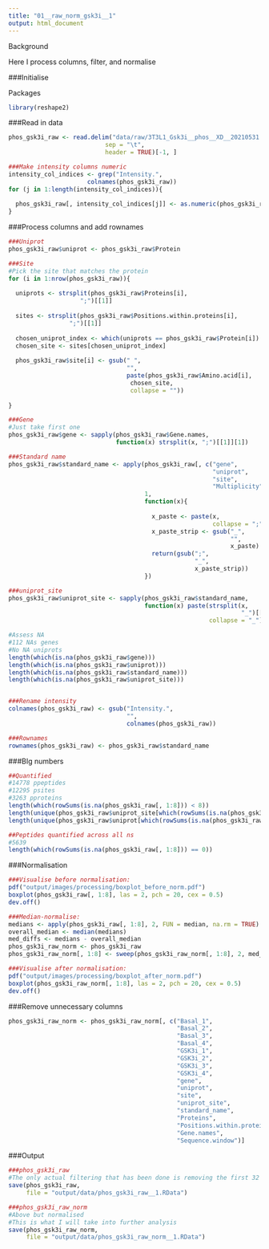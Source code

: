 ```yaml
---
title: "01__raw_norm_gsk3i__1"
output: html_document
---
```



Background

Here I process columns, filter, and normalise


###Initialise

Packages
```r
library(reshape2)
```


###Read in data
```r
phos_gsk3i_raw <- read.delim("data/raw/3T3L1_Gsk3i__phos__XD__20210531.txt",
                           sep = "\t",
                           header = TRUE)[-1, ]

###Make intensity columns numeric
intensity_col_indices <- grep("Intensity.",
                      colnames(phos_gsk3i_raw))
for (j in 1:length(intensity_col_indices)){
  
  phos_gsk3i_raw[, intensity_col_indices[j]] <- as.numeric(phos_gsk3i_raw[, intensity_col_indices[j]])
}
```

###Process columns and add rownames
```r
###Uniprot
phos_gsk3i_raw$uniprot <- phos_gsk3i_raw$Protein

###Site
#Pick the site that matches the protein
for (i in 1:nrow(phos_gsk3i_raw)){
  
  uniprots <- strsplit(phos_gsk3i_raw$Proteins[i],
                    ";")[[1]]
  
  sites <- strsplit(phos_gsk3i_raw$Positions.within.proteins[i],
                 ";")[[1]]
  
  chosen_uniprot_index <- which(uniprots == phos_gsk3i_raw$Protein[i])
  chosen_site <- sites[chosen_uniprot_index]
  
  phos_gsk3i_raw$site[i] <- gsub(" ",
                                 "",
                                 paste(phos_gsk3i_raw$Amino.acid[i],
                                  chosen_site,
                                  collapse = ""))
  
}

###Gene
#Just take first one
phos_gsk3i_raw$gene <- sapply(phos_gsk3i_raw$Gene.names,
                              function(x) strsplit(x, ";")[[1]][1])

###Standard name
phos_gsk3i_raw$standard_name <- apply(phos_gsk3i_raw[, c("gene",
                                                         "uniprot",
                                                         "site",
                                                         "Multiplicity")],
                                      1,
                                      function(x){
                                        
                                        x_paste <- paste(x,
                                                         collapse = ";")
                                        x_paste_strip <- gsub("_",
                                                              "",
                                                              x_paste)
                                        return(gsub(";",
                                                    "_",
                                                    x_paste_strip))
                                      })

###uniprot_site
phos_gsk3i_raw$uniprot_site <- sapply(phos_gsk3i_raw$standard_name,
                                      function(x) paste(strsplit(x, 
                                                                 "_")[[1]][2:3],
                                                        collapse = "_"))

#Assess NA
#112 NAs genes
#No NA uniprots
length(which(is.na(phos_gsk3i_raw$gene)))
length(which(is.na(phos_gsk3i_raw$uniprot)))
length(which(is.na(phos_gsk3i_raw$standard_name)))
length(which(is.na(phos_gsk3i_raw$uniprot_site)))


###Rename intensity
colnames(phos_gsk3i_raw) <- gsub("Intensity.",
                                 "",
                                 colnames(phos_gsk3i_raw))

###Rownames
rownames(phos_gsk3i_raw) <- phos_gsk3i_raw$standard_name
```



###BIg numbers
```r
##Quantified
#14778 ppeptides
#12295 psites
#3263 pproteins
length(which(rowSums(is.na(phos_gsk3i_raw[, 1:8])) < 8))
length(unique(phos_gsk3i_raw$uniprot_site[which(rowSums(is.na(phos_gsk3i_raw[, 1:8])) < 8)]))
length(unique(phos_gsk3i_raw$uniprot[which(rowSums(is.na(phos_gsk3i_raw[, 1:8])) < 8)]))

##Peptides quantified across all ns
#5639
length(which(rowSums(is.na(phos_gsk3i_raw[, 1:8])) == 0))
```




###Normalisation

```r
###Visualise before normalisation:
pdf("output/images/processing/boxplot_before_norm.pdf")
boxplot(phos_gsk3i_raw[, 1:8], las = 2, pch = 20, cex = 0.5)
dev.off()

###Median-normalise:
medians <- apply(phos_gsk3i_raw[, 1:8], 2, FUN = median, na.rm = TRUE)
overall_median <- median(medians)
med_diffs <- medians - overall_median
phos_gsk3i_raw_norm <- phos_gsk3i_raw
phos_gsk3i_raw_norm[, 1:8] <- sweep(phos_gsk3i_raw_norm[, 1:8], 2, med_diffs, FUN = "-")

###Visualise after normalisation:
pdf("output/images/processing/boxplot_after_norm.pdf")
boxplot(phos_gsk3i_raw_norm[, 1:8], las = 2, pch = 20, cex = 0.5)
dev.off()
```
###Remove unnecessary columns
```r
phos_gsk3i_raw_norm <- phos_gsk3i_raw_norm[, c("Basal_1",
                                               "Basal_2",
                                               "Basal_3",
                                               "Basal_4",
                                               "GSK3i_1",
                                               "GSK3i_2",
                                               "GSK3i_3",
                                               "GSK3i_4",
                                               "gene",
                                               "uniprot",
                                               "site",
                                               "uniprot_site",
                                               "standard_name",
                                               "Proteins",
                                               "Positions.within.proteins",
                                               "Gene.names",
                                               "Sequence.window")]
```


###Output
```r
###phos_gsk3i_raw
#The only actual filtering that has been done is removing the first 32 rows, which did not have gene names
save(phos_gsk3i_raw,
     file = "output/data/phos_gsk3i_raw__1.RData")

###phos_gsk3i_raw_norm
#Above but normalised
#This is what I will take into further analysis
save(phos_gsk3i_raw_norm,
     file = "output/data/phos_gsk3i_raw_norm__1.RData")
```









































